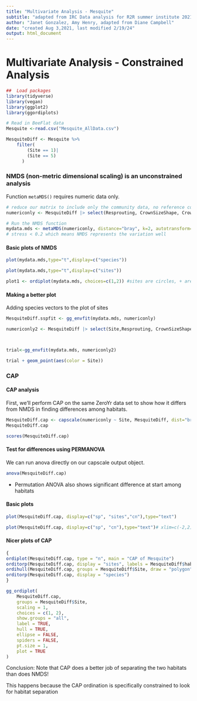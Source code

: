 ```yaml
---
title: "Multivariate Analysis - Mesquite"
subtitle: "adapted from IRC Data analysis for R2R summer institute 2021"
author: "Janet Gonzalez, Amy Henry, adapted from Diane Campbell"
date: "created Aug 3,2021, last modified 2/19/24"
output: html_document
---
```


# Multivariate Analysis - Constrained Analysis

```r
##  Load packages
library(tidyverse)
library(vegan)
library(ggplot2)
library(ggordiplots)
```

```r
# Read in BeeFlat data
Mesquite <-read.csv("Mesquite_AllData.csv")

```

```r
MesquiteDiff <- Mesquite %>%
    filter(
        (Site == 1)| 
        (Site == 5)
      )
```

### NMDS (non-metric dimensional scaling) is an unconstrained analysis

Function `metaMDS()` requires numeric data only.

```r
# reduce our matrix to include only the community data, no reference columns
numericonly <- MesquiteDiff |> select(Resprouting, CrownSizeShape, CrownFoliarDensity, DeadBranches)

# Run the NMDS function
mydata.mds <- metaMDS(numericonly, distance="bray", k=2, autotransform=FALSE, noshare = FALSE)
# stress < 0.2 which means NMDS represents the variation well

```

#### Basic plots of NMDS

```r
plot(mydata.mds,type="t",display=c("species"))
```

```r
plot(mydata.mds,type="t",display=c("sites"))
```

```r
plot1 <- ordiplot(mydata.mds, choices=c(1,2)) #sites are circles, + are species
```

#### Making a better plot

Adding species vectors to the plot of sites

```r

MesquiteDiff.sspfit <- gg_envfit(mydata.mds, numericonly) 


```

```r
numericonly2 <- MesquiteDiff |> select(Site,Resprouting, CrownSizeShape, CrownFoliarDensity, DeadBranches)



trial<-gg_envfit(mydata.mds, numericonly2) 

trial + geom_point(aes(color = Site))
```

### CAP

#### CAP analysis

First, we'll perform CAP on the same ZeroYr data set to show how it differs from NMDS in finding differences among habitats.

```r
MesquiteDiff.cap <- capscale(numericonly ~ Site, MesquiteDiff, dist="bray") 
MesquiteDiff.cap
```

```r
scores(MesquiteDiff.cap)
```

#### Test for differences using PERMANOVA

We can run anova directly on our capscale output object.

```r
anova(MesquiteDiff.cap) 
```

-   Permutation ANOVA also shows significant difference at start among habitats

#### Basic plots

```r
plot(MesquiteDiff.cap, display=c("sp", "sites","cn"),type="text")
```

```r
plot(MesquiteDiff.cap, display=c("sp", "cn"),type="text")# xlim=c(-2,2), ylim=c(-1,2))
```

#### Nicer plots of CAP

```r
{
ordiplot(MesquiteDiff.cap, type = "n", main = "CAP of Mesquite")
orditorp(MesquiteDiff.cap, display = "sites", labels = MesquiteDiff$habitat, pch = c(16, 8) [(MesquiteDiff$Site)], col = c("red", "blue") [as.factor(MesquiteDiff$Site)])
ordihull(MesquiteDiff.cap, groups = MesquiteDiff$Site, draw = "polygon", lty = 1, col = "grey90")
orditorp(MesquiteDiff.cap, display = "species")
}

gg_ordiplot(
    MesquiteDiff.cap,
    groups = MesquiteDiff$Site,
    scaling = 1,
    choices = c(1, 2),
    show.groups = "all",
    label = TRUE,
    hull = TRUE,
    ellipse = FALSE,
    spiders = FALSE,
    pt.size = 1,
    plot = TRUE
) 
```

Conclusion: Note that CAP does a better job of separating the two habitats than does NMDS!

This happens because the CAP ordination is specifically constrained to look for habitat separation
